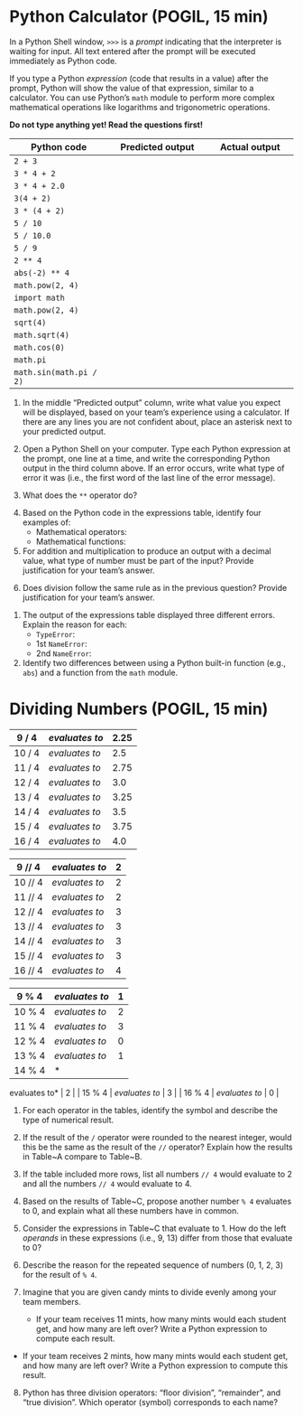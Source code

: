# Python Calculator (POGIL, 15 min)

In a Python Shell window, `>>>` is a *prompt* indicating that the interpreter is waiting for input. All text entered after the prompt will be executed immediately as Python code.

If you type a Python *expression* (code that results in a value) after the prompt, Python will show the value of that expression, similar to a calculator. You can use Python's `math` module to perform more complex mathematical operations like logarithms and trigonometric operations.

**Do not type anything yet! Read the questions first!**

| Python code               | Predicted output          | Actual output          |
|---------------------------|---------------------------|------------------------|
| `2 + 3`                   | \TextField[width=2.5cm, name=ma_ans1]{} | \TextField[width=2.5cm, name=ma_ans2]{} |
| `3 * 4 + 2`               | \TextField[width=2.5cm, name=ma_ans3]{} | \TextField[width=2.5cm, name=ma_ans4]{} |
| `3 * 4 + 2.0`             | \TextField[width=2.5cm, name=ma_ans5]{} | \TextField[width=2.5cm, name=ma_ans6]{} |
| `3(4 + 2)`                | \TextField[width=2.5cm, name=ma_ans7]{} | \TextField[width=2.5cm, name=ma_ans8]{} |
| `3 * (4 + 2)`             | \TextField[width=2.5cm, name=ma_ans9]{} | \TextField[width=2.5cm, name=ma_ans10]{} |
| `5 / 10`                  | \TextField[width=2.5cm, name=ma_ans11]{} | \TextField[width=2.5cm, name=ma_ans12]{} |
| `5 / 10.0`                | \TextField[width=2.5cm, name=ma_ans13]{} | \TextField[width=2.5cm, name=ma_ans14]{} |
| `5 / 9`                   | \TextField[width=2.5cm, name=ma_ans15]{} | \TextField[width=2.5cm, name=ma_ans16]{} |
| `2 ** 4`                  | \TextField[width=2.5cm, name=ma_ans17]{} | \TextField[width=2.5cm, name=ma_ans18]{} |
| `abs(-2) ** 4`            | \TextField[width=2.5cm, name=ma_ans19]{} | \TextField[width=2.5cm, name=ma_ans20]{} |
| `math.pow(2, 4)`          | \TextField[width=2.5cm, name=ma_ans21]{} | \TextField[width=2.5cm, name=ma_ans22]{} |
| `import math`             | \TextField[width=2.5cm, name=ma_ans23]{} | \TextField[width=2.5cm, name=ma_ans24]{} |
| `math.pow(2, 4)`          | \TextField[width=2.5cm, name=ma_ans25]{} | \TextField[width=2.5cm, name=ma_ans26]{} |
| `sqrt(4)`                 | \TextField[width=2.5cm, name=ma_ans27]{} | \TextField[width=2.5cm, name=ma_ans28]{} |
| `math.sqrt(4)`            | \TextField[width=2.5cm, name=ma_ans29]{} | \TextField[width=2.5cm, name=ma_ans30]{} |
| `math.cos(0)`             | \TextField[width=2.5cm, name=ma_ans31]{} | \TextField[width=2.5cm, name=ma_ans32]{} |
| `math.pi`                 | \TextField[width=2.5cm, name=ma_ans33]{} | \TextField[width=2.5cm, name=ma_ans34]{} |
| `math.sin(math.pi / 2)`   | \TextField[width=2.5cm, name=ma_ans35]{} | \TextField[width=2.5cm, name=ma_ans36]{} |

1. In the middle "Predicted output" column, write what value you expect will be displayed, based on your team's experience using a calculator. If there are any lines you are not confident about, place an asterisk next to your predicted output.

2. Open a Python Shell on your computer. Type each Python expression at the prompt, one line at a time, and write the corresponding Python output in the third column above. If an error occurs, write what type of error it was (i.e., the first word of the last line of the error message).

3. What does the `**` operator do?

\TextField[multiline=true, width=\linewidth, height=2.5em, name=ma_ans37]{}
   <!-- Answer: It raises a number to a power. -->

4. Based on the Python code in the expressions table, identify four examples of:
   - Mathematical operators: \TextField[width=3cm, name=ma_ans38]{}
   - Mathematical functions: \TextField[width=3cm, name=ma_ans39]{}

5. For addition and multiplication to produce an output with a decimal value, what type of number must be part of the input? Provide justification for your team's answer.

\TextField[multiline=true, width=\linewidth, height=3.75em, name=ma_ans40]{}
   <!-- Answer: At least one of the numbers must have a decimal value. For example, `3 * 4 + 2` is the integer value 14, but `3 * 4 + 2.0` is the decimal value 14.0. -->

6. Does division follow the same rule as in the previous question? Provide justification for your team's answer.

\TextField[multiline=true, width=\linewidth, height=3.75em, name=ma_ans41]{}
   <!-- Answer: No; when dividing integers, the result is always a decimal number. The same is true even when there is no remainder, e.g., `8 / 4` is `2.0`. -->

1. The output of the expressions table displayed three different errors. Explain the reason for each:
   - `TypeError`: \TextField[width=3cm, name=ma_ans42]{}
   - 1st `NameError`: \TextField[width=3cm, name=ma_ans43]{}
   - 2nd `NameError`: \TextField[width=3cm, name=ma_ans44]{}

2. Identify two differences between using a Python built-in function (e.g., `abs`) and a function from the `math` module.

\TextField[multiline=true, width=\linewidth, height=2.5em, name=ma_ans45]{}
   <!-- Answer: 
   - Need to `import math` first.
   - All function names start with `math.` before the function. -->

# Dividing Numbers (POGIL, 15 min)

| 9 / 4 | *evaluates to* | 2.25 |
|-------|----------------|------|
| 10 / 4 | *evaluates to* | 2.5  |
| 11 / 4 | *evaluates to* | 2.75 |
| 12 / 4 | *evaluates to* | 3.0  |
| 13 / 4 | *evaluates to* | 3.25 |
| 14 / 4 | *evaluates to* | 3.5  |
| 15 / 4 | *evaluates to* | 3.75 |
| 16 / 4 | *evaluates to* | 4.0  |

| 9 // 4 | *evaluates to* | 2 |
|--------|----------------|---|
| 10 // 4 | *evaluates to* | 2 |
| 11 // 4 | *evaluates to* | 2 |
| 12 // 4 | *evaluates to* | 3 |
| 13 // 4 | *evaluates to* | 3 |
| 14 // 4 | *evaluates to* | 3 |
| 15 // 4 | *evaluates to* | 3 |
| 16 // 4 | *evaluates to* | 4 |

| 9 % 4 | *evaluates to* | 1 |
|-------|----------------|---|
| 10 % 4 | *evaluates to* | 2 |
| 11 % 4 | *evaluates to* | 3 |
| 12 % 4 | *evaluates to* | 0 |
| 13 % 4 | *evaluates to* | 1 |
| 14 % 4 | *

evaluates to* | 2 |
| 15 % 4 | *evaluates to* | 3 |
| 16 % 4 | *evaluates to* | 0 |

1. For each operator in the tables, identify the symbol and describe the type of numerical result.

\TextField[multiline=true, width=\linewidth, height=3.75em, name=ma_ans46]{}
   <!-- Answer: `/` decimal ~~~~~ `//` integer ~~~~~ `%` integer -->

2. If the result of the `/` operator were rounded to the nearest integer, would this be the same as the result of the `//` operator? Explain how the results in Table~A compare to Table~B.

\TextField[multiline=true, width=\linewidth, height=3.75em, name=ma_ans47]{}
   <!-- Answer: No, the pattern is off by two rows. The 0.75 values would round up, but in the second table they round down. (0.5 values might round up or down depending on rounding rules.) -->

3. If the table included more rows, list all numbers `// 4` would evaluate to 2 and all the numbers `// 4` would evaluate to 4.

\TextField[multiline=true, width=\linewidth, height=3.75em, name=ma_ans48]{}
   <!-- Answer: 8, 9, 10, and 11 evaluate to 2. 16, 17, 18, and 19 evaluate to 4. -->

4. Based on the results of Table~C, propose another number `% 4` evaluates to 0, and explain what all these numbers have in common.

\TextField[multiline=true, width=\linewidth, height=3.75em, name=ma_ans49]{}
   <!-- Answer: Other numbers include 0, 4, 8, 20, 24. All of these numbers are multiples of four. -->

5. Consider the expressions in Table~C that evaluate to 1. How do the left *operands* in these expressions (i.e., 9, 13) differ from those that evaluate to 0?

\TextField[multiline=true, width=\linewidth, height=3.75em, name=ma_ans50]{}
   <!-- Answer: They each differ by one; they are one higher than a multiple of four. -->

6. Describe the reason for the repeated sequence of numbers (0, 1, 2, 3) for the result of `% 4`.

\TextField[multiline=true, width=\linewidth, height=3.75em, name=ma_ans51]{}
   <!-- Answer: The difference (remainder) increases by one until the number is exactly divisible by 4. -->

7. Imagine that you are given candy mints to divide evenly among your team members.

   - If your team receives 11 mints, how many mints would each student get, and how many are left over? Write a Python expression to compute each result.

\TextField[width=\linewidth, name=ma_ans52]{}
     <!-- Answer: `11 / 3` is 3 and `11 % 3` is 2 ~~or~~ `11 / 4` is 2 and `11 % 4` is 3 -->

   - If your team receives 2 mints, how many mints would each student get, and how many are left over? Write a Python expression to compute this result.

\TextField[width=\linewidth, name=ma_ans53]{}
     <!-- Answer: `2 / 3` is 0 and `2 % 3` is 2 ~~or~~ `2 / 4` is 0 ~~and~~ `2 % 4` is 2 -->

8. Python has three division operators: "floor division", "remainder", and "true division". Which operator (symbol) corresponds to each name?

\TextField[multiline=true, width=\linewidth, height=3.75em, name=ma_ans54]{}
   <!-- Answer: `//` is floor division, because it throws away the decimal place (i.e., it "floors" the result by rounding towards negative infinity). `%` is the remainder operator, which is sometimes called the modulo operator. `/` is true division, because it gives you the mathematically correct answer. -->
